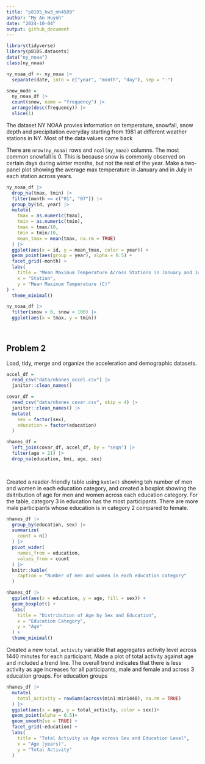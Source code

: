 ```yaml
---
title: "p8105_hw3_mh4589"
author: "My An Huynh"
date: "2024-10-04"
output: github_document
---
```


```r
library(tidyverse)
library(p8105.datasets)
data("ny_noaa")
class(ny_noaa)
```


```r
ny_noaa_df <- ny_noaa |> 
  separate(date, into = c("year", "month", "day"), sep = "-")

snow_mode =
  ny_noaa_df |> 
  count(snow, name = "frequency") |> 
  arrange(desc(frequency)) |> 
  slice(1)
```

The dataset NY NOAA provies information on temperature, snowfall, snow depth and precipitation everyday starting from 1981 at different weather stations in NY. Most of the data values came back 

There are `nrow(ny_noaa)` rows and `ncol(ny_noaa)` columns. 
The most common snowfall is 0. This is because snow is commonly observed on certain days during winter months, but not the rest of the year. 
Make a two-panel plot showing the average max temperature in January and in July in each station across years. 

```r
ny_noaa_df |> 
  drop_na(tmax, tmin) |> 
  filter(month == c("01", "07")) |>
  group_by(id, year) |> 
  mutate(
    tmax = as.numeric(tmax),
    tmin = as.numeric(tmin),
    tmax = tmax/10,
    tmin = tmin/10,
    mean_tmax = mean(tmax, na.rm = TRUE)
  ) |> 
  ggplot(aes(x = id, y = mean_tmax, color = year)) + 
  geom_point(aes(group = year), alpha = 0.5) +
  facet_grid(~month) +
  labs(
    title = "Mean Maximum Temperature Across Stations in January and July",
    x = "Station",
    y = "Mean Maximum Temperature (C)"
) +
  theme_minimal()
```

```r
ny_noaa_df |> 
  filter(snow > 0, snow < 100) |> 
  ggplot(aes(x = tmax, y = tmin)) 
  
  
```

## Problem 2

Load, tidy, merge and organize the acceleration and demographic datasets.
```r
accel_df =
  read_csv("data/nhanes_accel.csv") |> 
  janitor::clean_names()

covar_df = 
  read_csv("data/nhanes_covar.csv", skip = 4) |> 
  janitor::clean_names() |> 
  mutate(
    sex = factor(sex),
    education = factor(education)
  )

nhanes_df = 
  left_join(covar_df, accel_df, by = "seqn") |> 
  filter(age > 21) |> 
  drop_na(education, bmi, age, sex)

  
```

Created a reader-friendly table using `kable()` showing teh number of men and women in each education category, and created a boxplot showing the dsitribution of age for men and women across each education category. For the table, category 3 in education has the most participants. There are more male participants whose education is in category 2 compared to female. 

```r
nhanes_df |> 
  group_by(education, sex) |> 
  summarize(
    count = n()
  ) |> 
  pivot_wider(
    names_from = education,
    values_from = count
  ) |> 
  knitr::kable(
    caption = "Number of men and women in each education category"
  ) 

nhanes_df |> 
  ggplot(aes(x = education, y = age, fill = sex)) + 
  geom_boxplot() +
  labs(
    title = "Distribution of Age by Sex and Education",
    x = "Education Category",
    y = "Age"
  ) +
  theme_minimal()
```

Created a new `total_activity` variable that aggregates activity level across 1440 minutes for each participant. Made a plot of total activity against age and included a trend line. The overall trend indicates that there is less activity as age increases for all participants, male and female and across 3 education groups. For education groups 

```r
nhanes_df |> 
  mutate(
    total_activity = rowSums(across(min1:min1440), na.rm = TRUE)
  ) |> 
  ggplot(aes(x = age, y = total_activity, color = sex))+
  geom_point(alpha = 0.5)+
  geom_smooth(se = TRUE) +
  facet_grid(~education) + 
  labs(
    title = "Total Activity vs Age across Sex and Education Level",
    x = "Age (years)",
    y = "Total Activity"
  )

```

